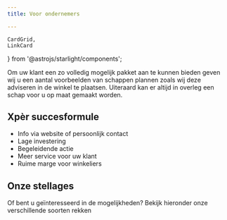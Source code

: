```yaml
---
title: Voor ondernemers

---
```


    CardGrid,
    LinkCard
} from '@astrojs/starlight/components';


Om uw klant een zo volledig mogelijk pakket aan te kunnen bieden geven wij u een aantal voorbeelden van schappen plannen zoals wij deze adviseren in de winkel te plaatsen.
Uiteraard kan er altijd in overleg een schap voor u op maat gemaakt worden.

## Xpèr succesformule

- Info via website of persoonlijk contact
- Lage investering
- Begeleidende actie
- Meer service voor uw klant
- Ruime marge voor winkeliers

## Onze stellages
Of bent u geïnteresseerd in de mogelijkheden?
Bekijk hieronder onze verschillende soorten rekken

<CardGrid>
    <LinkCard
        title="Aansluitmateriaal"
        href="/ondernemers/aansluitmateriaal/"
    />
    <LinkCard
        title="Electra"
        href="/ondernemers/electra/"
    />
    <LinkCard
        title="Luchtafvoer"
        href="/ondernemers/luchtafvoer/"
    />
    <LinkCard
        title="Witgoed onderdelen"
        href="/ondernemers/witgoed-onderdelen/"
    />
    <LinkCard
        title="Onderhoud & stofzuiger"
        href="/ondernemers/onderhoud-en-stofzuiger"
    />
    <LinkCard
        title="Stofzuiger universeel"
        href="/ondernemers/stofzuiger-universeel"
    />
    <LinkCard
        title="Stofzuiger origineel"
        href="/ondernemers/stofzuiger-origineel"
    />
</CardGrid>

